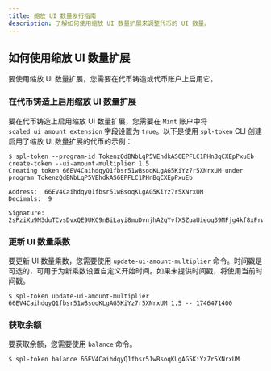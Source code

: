 ```yaml
---
title: 缩放 UI 数量发行指南
description: 了解如何使用缩放 UI 数量扩展来调整代币的 UI 数量。
---
```


## 如何使用缩放 UI 数量扩展

要使用缩放 UI 数量扩展，您需要在代币铸造或代币账户上启用它。

### 在代币铸造上启用缩放 UI 数量扩展

要在代币铸造上启用缩放 UI 数量扩展，您需要在 `Mint` 账户中将
`scaled_ui_amount_extension` 字段设置为 `true`。以下是使用 `spl-token`
CLI 创建启用了缩放 UI 数量扩展的代币的示例：

```terminal title="Create Token"
$ spl-token --program-id TokenzQdBNbLqP5VEhdkAS6EPFLC1PHnBqCXEpPxuEb create-token --ui-amount-multiplier 1.5
Creating token 66EV4CaihdqyQ1fbsr51wBsoqKLgAG5KiYz7r5XNrxUM under program TokenzQdBNbLqP5VEhdkAS6EPFLC1PHnBqCXEpPxuEb

Address:  66EV4CaihdqyQ1fbsr51wBsoqKLgAG5KiYz7r5XNrxUM
Decimals:  9

Signature: 2sPziXu9M3duTCvsDvxQE9UKC9nBiLayi8muDvnjhA2qYvfXSZuaUieoq39MFjg4kf8xFrw6crmYSkPyV59dvudF
```

### 更新 UI 数量乘数

要更新 UI 数量乘数，您需要使用 `update-ui-amount-multiplier`
命令。时间戳是可选的，可用于为新乘数设置自定义开始时间。如果未提供时间戳，将使用当前时间戳。

```terminal title="Update UI Amount Multiplier"
$ spl-token update-ui-amount-multiplier 66EV4CaihdqyQ1fbsr51wBsoqKLgAG5KiYz7r5XNrxUM 1.5 -- 1746471400
```

### 获取余额

要获取余额，您需要使用 `balance` 命令。

```terminal title="Fetch Balance"
$ spl-token balance 66EV4CaihdqyQ1fbsr51wBsoqKLgAG5KiYz7r5XNrxUM
```

